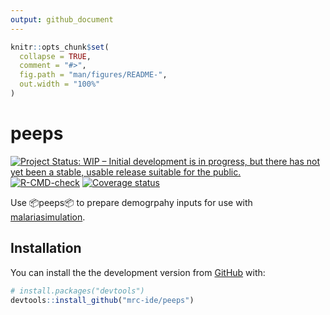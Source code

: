 ```yaml
---
output: github_document
---
```


<!-- README.md is generated from README.Rmd. Please edit that file -->

```r
knitr::opts_chunk$set(
  collapse = TRUE,
  comment = "#>",
  fig.path = "man/figures/README-",
  out.width = "100%"
)
```

# peeps

<!-- badges: start -->
[![Project Status: WIP – Initial development is in progress, but there has not yet been a stable, usable release suitable for the public.](https://www.repostatus.org/badges/latest/wip.svg)](https://www.repostatus.org/#wip)
[![R-CMD-check](https://github.com/mrc-ide/peeps/workflows/R-CMD-check/badge.svg)](https://github.com/mrc-ide/peeps/actions)
[![Coverage status](https://codecov.io/gh/mrc-ide/peeps/branch/main/graph/badge.svg)](https://codecov.io/github/mrc-ide/peeps)
<!-- badges: end -->

Use 📦peeps📦 to prepare demogrpahy inputs for use with [malariasimulation](https://mrc-ide.github.io/malariasimulation/).

## Installation

You can install the  the development version from [GitHub](https://github.com/) with:

``` r
# install.packages("devtools")
devtools::install_github("mrc-ide/peeps")
```
